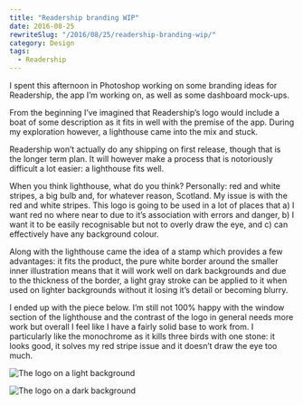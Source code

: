 ```yaml
---
title: "Readership branding WIP"
date: 2016-08-25
rewriteSlug: "/2016/08/25/readership-branding-wip/"
category: Design
tags:
  - Readership
---
```


I spent this afternoon in Photoshop working on some branding ideas for Readership, the app I’m working on, as well as some dashboard mock-ups.

From the beginning I’ve imagined that Readership’s logo would include a boat of some description as it fits in well with the premise of the app. During my exploration however, a lighthouse came into the mix and stuck.

Readership won’t actually do any shipping on first release, though that is the longer term plan. It will however make a process that is notoriously difficult a lot easier: a lighthouse fits well.

When you think lighthouse, what do you think? Personally: red and white stripes, a big bulb and, for whatever reason, Scotland. My issue is with the red and white stripes. This logo is going to be used in a lot of places that a) I want red no where near to due to it’s association with errors and danger, b) I want it to be easily recognisable but not to overly draw the eye, and c) can effectively have any background colour.

Along with the lighthouse came the idea of a stamp which provides a few advantages: it fits the product, the pure white border around the smaller inner illustration means that it will work well on dark backgrounds and due to the thickness of the border, a light gray stroke can be applied to it when used on lighter backgrounds without it losing it’s detail or becoming blurry.

I ended up with the piece below. I’m still not 100% happy with the window section of the lighthouse and the contrast of the logo in general needs more work but overall I feel like I have a fairly solid base to work from. I particularly like the monochrome as it kills three birds with one stone: it looks good, it solves my red stripe issue and it doesn’t draw the eye too much.

![The logo on a light background](./light@2x.png)

![The logo on a dark background](./dark-with-text@2x.png)
  